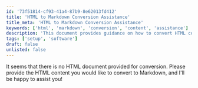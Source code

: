```yaml
---
id: '73f51814-cf93-41a4-87b9-8e62013fd412'
title: 'HTML to Markdown Conversion Assistance'
title_meta: 'HTML to Markdown Conversion Assistance'
keywords: ['html', 'markdown', 'conversion', 'content', 'assistance']
description: 'This document provides guidance on how to convert HTML content into Markdown format. It outlines the necessary steps and considerations for a successful conversion, ensuring that the content retains its structure and readability.'
tags: ['setup', 'software']
draft: false
unlisted: false
---
```

It seems that there is no HTML document provided for conversion. Please provide the HTML content you would like to convert to Markdown, and I'll be happy to assist you!












